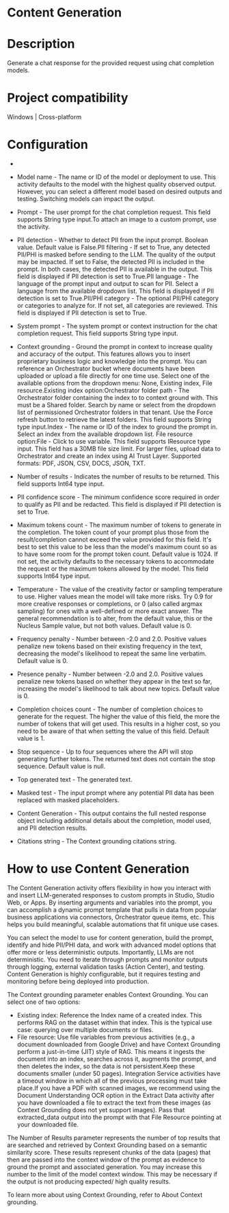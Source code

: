 ﻿# Content Generation

# Description

Generate a chat response for the provided request using chat completion models.

# Project compatibility

Windows | Cross-platform

# Configuration

* 
* Model name - The name or ID of the model or deployment to use. This activity defaults to the model with the highest quality observed output. However, you can select a different model based on desired outputs and testing. Switching models can impact the output.
* Prompt - The user prompt for the chat completion request. This field supports String type input.To attach an image to a custom prompt, use the activity.
* PII detection - Whether to detect PII from the input prompt. Boolean value. Default value is False.PII filtering - If set to True, any detected PII/PHI is masked before sending to the LLM. The quality of the output may be impacted. If set to False, the detected PII is included in the prompt. In both cases, the detected PII is available in the output. This field is displayed if PII detection is set to True.PII language - The language of the prompt input and output to scan for PII. Select a language from the available dropdown list. This field is displayed if PII detection is set to True.PII/PHI category - The optional PII/PHI category or categories to analyze for. If not set, all categories are reviewed. This field is displayed if PII detection is set to True.
* System prompt - The system prompt or context instruction for the chat completion request. This field supports String type input.
* Context grounding - Ground the prompt in context to increase quality and accuracy of the output. This features allows you to insert proprietary business logic and knowledge into the prompt. You can reference an Orchestrator bucket where documents have been uploaded or upload a file directly for one time use. Select one of the available options from the dropdown menu: None, Existing index, File resource.Existing index option:Orchestrator folder path - The Orchestrator folder containing the index to to context ground with. This must be a Shared folder. Search by name or select from the dropdown list of permissioned Orchestrator folders in that tenant. Use the Force refresh button to retrieve the latest folders. This field supports String type input.Index - The name or ID of the index to ground the prompt in. Select an index from the available dropdown list. File resource option:File - Click to use variable. This field supports IResource type input. This field has a 30MB file size limit. For larger files, upload data to Orchestrator and create an index using AI Trust Layer. Supported formats: PDF, JSON, CSV, DOCS, JSON, TXT.
* Number of results - Indicates the number of results to be returned. This field supports Int64 type input.







* PII confidence score - The minimum confidence score required in order to qualify as PII and be redacted. This field is displayed if PII detection is set to True.
* Maximum tokens count - The maximum number of tokens to generate in the completion. The token count of your prompt plus those from the result/completion cannot exceed the value provided for this field. It's best to set this value to be less than the model's maximum count so as to have some room for the prompt token count. Default value is 1024. If not set, the activity defaults to the necessary tokens to accommodate the request or the maximum tokens allowed by the model. This field supports Int64 type input.
* Temperature - The value of the creativity factor or sampling temperature to use. Higher values mean the model will take more risks. Try 0.9 for more creative responses or completions, or 0 (also called argmax sampling) for ones with a well-defined or more exact answer. The general recommendation is to alter, from the default value, this or the Nucleus Sample value, but not both values. Default value is 0.
* Frequency penalty - Number between -2.0 and 2.0. Positive values penalize new tokens based on their existing frequency in the text, decreasing the model's likelihood to repeat the same line verbatim. Default value is 0.
* Presence penalty - Number between -2.0 and 2.0. Positive values penalize new tokens based on whether they appear in the text so far, increasing the model's likelihood to talk about new topics. Default value is 0.
* Completion choices count - The number of completion choices to generate for the request. The higher the value of this field, the more the number of tokens that will get used. This results in a higher cost, so you need to be aware of that when setting the value of this field. Default value is 1.
* Stop sequence - Up to four sequences where the API will stop generating further tokens. The returned text does not contain the stop sequence. Default value is null.



* Top generated text - The generated text.
* Masked test - The input prompt where any potential PII data has been replaced with masked placeholders.
* Content Generation - This output contains the full nested response object including additional details about the completion, model used, and PII detection results.
* Citations string - The Context grounding citations string.

# How to use Content Generation

The Content Generation activity offers flexibility in how you interact with and insert
                LLM-generated responses to custom prompts in Studio, Studio Web, or Apps. By
                inserting arguments and variables into the prompt, you can accomplish a dynamic
                prompt template that pulls in data from popular business applications via
                connectors, Orchestrator queue items, etc. This helps you build meaningful, scalable
                automations that fit unique use cases.

You can select the model to use for content generation, build the prompt, identify and hide PII/PHI data, and work with advanced model options that offer more or less deterministic outputs. Importantly, LLMs are not deterministic. You need to iterate through prompts and monitor outputs through logging, external validation tasks (Action Center), and testing. Content Generation is highly configurable, but it requires testing and monitoring before being deployed into production.

The Context grounding parameter enables Context Grounding.
                You can select one of two options:

* Existing index: Reference the Index name of a created index. This performs RAG on the dataset within that index. This is the typical use case: querying over multiple documents or files.
* File resource: Use file variables from previous activities (e.g., a document downloaded from Google Drive) and have Context Grounding perform a just-in-time (JIT) style of RAG. This means it ingests the document into an index, searches across it, augments the prompt, and then deletes the index, so the data is not persistent.Keep these documents smaller (under 50 pages). Integration Service activities have a timeout window in which all of the previous processing must take place.If you have a PDF with scanned images, we recommend using the Document Understanding OCR option in the Extract Data activity after you have downloaded a file to extract the text from these images (as Context Grounding does not yet support images). Pass that extracted_data output into the prompt with that File Resource pointing at your downloaded file.

The Number of Results parameter represents the number of top results that are searched and
                retrieved by Context Grounding based on a semantic
                similarity score. These results represent chunks of the data (pages) that then are
                passed into the context window of the prompt as evidence to ground the prompt and
                associated generation. You may increase this number to the limit of the model
                context window. This may be necessary if the output is not producing expected/ high
                quality results.

To learn more about using Context Grounding, refer to About Context grounding.
